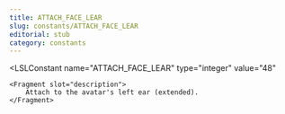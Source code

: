 ```yaml
---
title: ATTACH_FACE_LEAR
slug: constants/ATTACH_FACE_LEAR
editorial: stub
category: constants
---
```


<LSLConstant
	name="ATTACH_FACE_LEAR"
	type="integer"
	value="48"
>
	<Fragment slot="description">
		Attach to the avatar's left ear (extended).
	</Fragment>
</LSLConstant>
